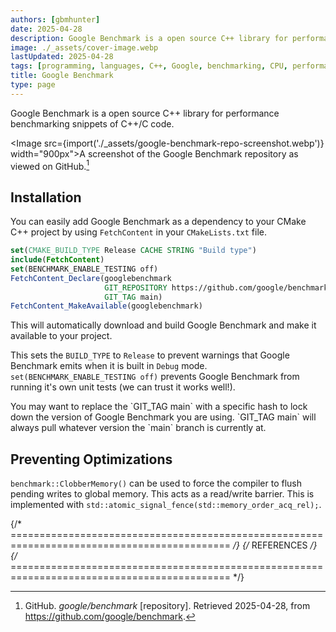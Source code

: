 ```yaml
---
authors: [gbmhunter]
date: 2025-04-28
description: Google Benchmark is a open source C++ library for performance benchmarking snippets of C++/C code.
image: ./_assets/cover-image.webp
lastUpdated: 2025-04-28
tags: [programming, languages, C++, Google, benchmarking, CPU, performance, microbenchmarking, analysis, tools, compilers]
title: Google Benchmark
type: page
---
```


Google Benchmark is a open source C++ library for performance benchmarking snippets of C++/C code.

<Image src={import('./_assets/google-benchmark-repo-screenshot.webp')} width="900px">A screenshot of the Google Benchmark repository as viewed on GitHub.[^github-google-benchmark]</Image>

## Installation

You can easily add Google Benchmark as a dependency to your CMake C++ project by using `FetchContent` in your `CMakeLists.txt` file.

```cmake title="CMakeLists.txt"
set(CMAKE_BUILD_TYPE Release CACHE STRING "Build type")
include(FetchContent)
set(BENCHMARK_ENABLE_TESTING off)
FetchContent_Declare(googlebenchmark
                     GIT_REPOSITORY https://github.com/google/benchmark
                     GIT_TAG main)
FetchContent_MakeAvailable(googlebenchmark)
```

This will automatically download and build Google Benchmark and make it available to your project.

This sets the `BUILD_TYPE` to `Release` to prevent warnings that Google Benchmark emits when it is built in `Debug` mode. `set(BENCHMARK_ENABLE_TESTING off)` prevents Google Benchmark from running it's own unit tests (we can trust it works well!).

<Aside type="tip">
You may want to replace the `GIT_TAG main` with a specific hash to lock down the version of Google Benchmark you are using. `GIT_TAG main` will always pull whatever version the `main` branch is currently at.
</Aside>

## Preventing Optimizations

`benchmark::ClobberMemory()` can be used to force the compiler to flush pending writes to global memory. This acts as a read/write barrier. This is implemented with `std::atomic_signal_fence(std::memory_order_acq_rel);`.


{/* ============================================================================================ */}
{/* REFERENCES */}
{/* ============================================================================================ */}

[^github-google-benchmark]: GitHub. _google/benchmark_ [repository]. Retrieved 2025-04-28, from https://github.com/google/benchmark.
